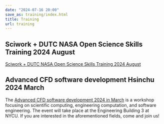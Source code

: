 ```yaml
---
date: "2024-07-16 20:00"
save_as: training/index.html
title: Training
url: training
---
```


## Sciwork + DUTC NASA Open Science Skills Training 2024 August

[Sciwork + DUTC NASA Open Science Skills Training 2024
August](/training/2024/08-nasatops)

## Advanced CFD software development Hsinchu 2024 March

The [Advanced CFD software development 2024 in
March](/training/2024/03-workshop) is a workshop focusing on
scientific computing, engineering computation, and software engineering.
The event will take place at the Engineering Building 3 at NYCU. If you
are interested in the aforementioned fields, come and join us!
